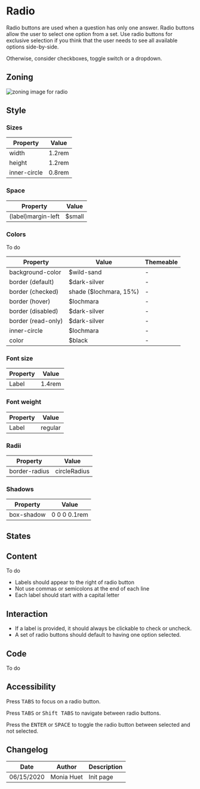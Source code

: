 

<Meta title="Components/Form/Fields/Radio"/>

<TableOfContent />

# Radio

Radio buttons are used when a question has only one answer. Radio buttons allow the user to select one option from a set. 
Use radio buttons for exclusive selection if you think that the user needs to see all available options side-by-side.

Otherwise, consider checkboxes, toggle switch or a dropdown.


## Zoning

<img src={InputZoning} alt="zoning image for radio" className="full" class="full" />

## Style

### Sizes <a id="sizes" />

| Property                       | Value             | 
| ------------------------------ | ----------------- | 
| width           	             | 1.2rem            | 
| height    			    	 | 1.2rem            | 
| inner-circle 					 | 0.8rem			 |

### Space <a id="space" />

| Property                       | Value             | 
| ------------------------------ | ----------------- | 
| (label)margin-left             | $small            |

### Colors <a id="colors" />

To do

| Property                       | Value                               | Themeable				 |
| ------------------------------ | ----------------------------------- | ----------------------- |
| background-color               | $wild-sand                          | -	 |
| border (default)               | $dark-silver		                   | -		 |
| border (checked)               | shade ($lochmara, 15%)              | -		 |
| border (hover)                 | $lochmara                           | -	 |
| border (disabled)              | $dark-silver		                   | -		 |
| border (read-only)             | $dark-silver	                       | -		 |
| inner-circle 					 | $lochmara						   | - | 
| color							 | $black 							   | -	   			 |

### Font size <a id="fonts" />

| Property                       | Value             | 
| ------------------------------ | ----------------- |
| Label							 | 1.4rem 			 |

### Font weight <a id="fonts" />

| Property                       | Value             | 
| ------------------------------ | ----------------- |
| Label							 | regular			 |

### Radii <a id="radii" />
 
| Property                       | Value             | 
| ------------------------------ | ----------------- | 
| border-radius			         | circleRadius      |

### Shadows <a id="shadows" />

| Property                       | Value             | 
| ------------------------------ | ----------------- | 
| box-shadow			         | 0 0 0 0.1rem      |


## States <a id="states" />

<Preview>
    <Story name="default">
        <Form.Radio label="Radio" />
    </Story>
    <Story name="checked">
        <Form.Radio label="Checked Radio" checked />
    </Story>
</Preview>

<Preview>
    <Story name="disabled">
        <Form.Radio label="Disabled Radio" disabled />
    </Story>
    <Story name="disabled checked">
        <Form.Radio label="Disabled Checked Radio" disabled checked />
    </Story>
</Preview>

<Preview>
    <Story name="read-only">
        <Form.Radio label="Read-Only Radio" readOnly />
    </Story>
    <Story name="read-only checked">
        <Form.Radio label="Read-Only Checked Radio" readOnly checked />
    </Story>
</Preview>

## Content <a id="content" />

To do

- Labels should appear to the right of radio button
- Not use commas or semicolons at the end of each line
- Each label should start with a capital letter

## Interaction <a id="interaction" />

- If a label is provided, it should always be clickable to check or uncheck.
- A set of radio buttons should default to having one option selected.

## Code <a id="code" />

To do

## Accessibility <a id="accessibility" />

Press <kbd>TABS</kbd> to focus on a radio button.

Press <kbd>TABS</kbd> or <kbd>Shift TABS</kbd> to navigate between radio buttons.

Press the <kbd>ENTER</kbd> or <kbd>SPACE</kbd> to toggle the radio button between selected and not selected. 


## Changelog

| Date       | Author | Description |
| ---------- | ------ | ----------- |
| 06/15/2020 | Monia Huet  | Init page   |


